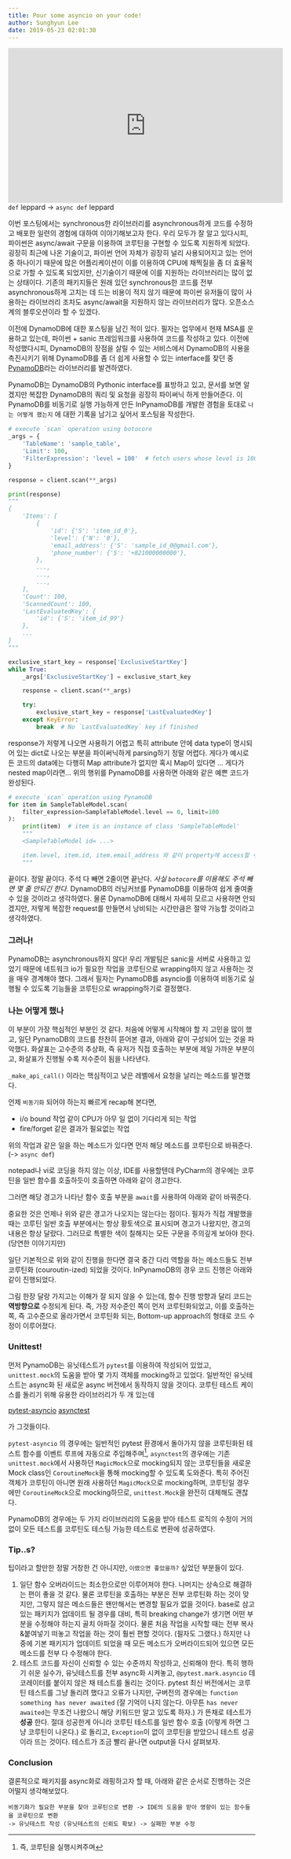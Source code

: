 ```yaml
---
title: Pour some asyncio on your code!
author: Sunghyun Lee
date: 2019-05-23 02:01:30
---
```



<div style={{"textAlign": "center"}}>
    <iframe 
        width="560"
        height="315"
        src="https://www.youtube.com/embed/0UIB9Y4OFPs" 
        frameborder="0" 
        allow="accelerometer; autoplay; encrypted-media; gyroscope; picture-in-picture" 
        allowfullscreen>
    </iframe><br />
    <span style={{"color": "gray"}}><code>def</code> leppard -> <code>async def</code> leppard</span>
</div>

이번 포스팅에서는 synchronous한 라이브러리를 asynchronous하게 코드를 수정하고 배포한 일련의 경험에 대하여 이야기해보고자 한다.
우리 모두가 잘 알고 있다시피, 파이썬은 async/await 구문을 이용하여 코루틴을 구현할 수 있도록 지원하게 되었다. 
굉장히 최근에 나온 기술이고, 파이썬 언어 자체가 굉장히 널리 사용되어지고 있는 언어 중 하나이기 때문에 많은 어플리케이션이 이를 이용하여 CPU에 채찍질을 좀 더 효율적으로 가할 수 있도록 되었지만,
신기술이기 때문에 이를 지원하는 라이브러리는 많이 없는 상태이다. 기존의 패키지들은 원래 있던 synchronous한 코드를 전부 asynchronous하게 고치는 데 드는 비용이 적지 않기 때문에 
파이썬 유저들이 많이 사용하는 라이브러리 조차도 async/await을 지원하지 않는 라이브러리가 많다. 오픈소스계의 블루오션이라 할 수 있겠다.

<BlogImage 
    src="posts/pour-some-asyncio-on-your-code/support-for-asyncio.png" 
    alt="People saying `support for asyncio`" 
    size="full" 
    caption="만들어 달라">
</BlogImage>

이전에 DynamoDB에 대한 포스팅을 남긴 적이 있다. 필자는 업무에서 현재 MSA를 운용하고 있는데, 파이썬 + sanic 프레임워크를 사용하여 코드를 작성하고 있다.
이전에 작성했다시피, DynamoDB의 장점을 살릴 수 있는 서비스에서 DynamoDB의 사용을 촉진시키기 위해 DynamoDB를 좀 더 쉽게 사용할 수 있는 interface를 찾던 중 [PynamoDB](https://github.com/pynamodb/pynamodb)라는 라이브러리를 발견하였다.

PynamoDB는 DynamoDB의 Pythonic interface를 표방하고 있고, 문서를 보면 알겠지만 복잡한 DynamoDB의 쿼리 및 요청을 굉장히 파이써닉 하게 만들어준다.
이 PynamoDB를 비동기로 실행 가능하게 만든 InPynamoDB를 개발한 경험을 토대로 `나는 어떻게 했는지` 에 대한 기록을 남기고 싶어서 포스팅을 작성한다.

```python
# execute `scan` operation using botocore
_args = {
    'TableName': 'sample_table',
    'Limit': 100,
    'FilterExpression': 'level = 100'  # fetch users whose level is 100
}

response = client.scan(**_args)

print(response)
"""
{
    'Items': [
        {
            'id': {'S': 'item_id_0'},
            'level': {'N': '0'},
            'email_address': {'S': 'sample_id_0@gmail.com'},
            'phone_number': {'S': '+821000000000'},
        },
        ...,
        ...,
        ...,
    ],
    'Count': 100,
    'ScannedCount': 100,
    'LastEvaluatedKey': {
        'id': {'S': 'item_id_99'}
    },
    ...
}
"""

exclusive_start_key = response['ExclusiveStartKey']
while True:
    _args['ExclusiveStartKey'] = exclusive_start_key

    response = client.scan(**_args)

    try:
        exclusive_start_key = response['LastEvaluatedKey']
    except KeyError:
        break  # No `LastEvaluatedKey` key if finished
```

response가 저렇게 나오면 사용하기 어렵고 특히 attribute 안에 data type이 명시되어 있는 dict로 나오는 부분을 파이써닉하게 parsing하기 정말 어렵다. 
게다가 예시로 든 코드의 data에는 다행히 Map attribute가 없지만 혹시 Map이 있다면 ... 게다가 nested map이라면... 
위의 행위를 PynamoDB를 사용하면 아래와 같은 예쁜 코드가 완성된다.

```python
# execute `scan` operation using PynamoDB
for item in SampleTableModel.scan(
    filter_expression=SampleTableModel.level == 0, limit=100
):
    print(item)  # item is an instance of class 'SampleTableModel'
    """
    <SampleTableModel id= ...>

    item.level, item.id, item.email_address 와 같이 property에 access할 수 있음
    """
```

끝이다. 정말 끝이다. 주석 다 빼면 2줄이면 끝난다. *사실 `botocore`를 이용해도 주석 빼면 몇 줄 안되긴 한다.*
DynamoDB의 러닝커브를 PynamoDB를 이용하여 쉽게 줄여줄 수 있을 것이라고 생각하였다. 물론 DynamoDB에 대해서 자세히 모르고 사용하면 안되겠지만, 
저렇게 복잡한 request를 만들면서 낭비되는 시간만큼은 절약 가능할 것이라고 생각하였다.

### 그러나!

PynamoDB는 asynchronous하지 않다! 우리 개발팀은 sanic을 서버로 사용하고 있었기 때문에 네트워크 io가 필요한 작업을 코루틴으로 wrapping하지 않고 사용하는 것을 매우 경계해야 했다.
그래서 필자는 PynamoDB를 asyncio를 이용하여 비동기로 실행될 수 있도록 기능들을 코루틴으로 wrapping하기로 결정했다.


### 나는 어떻게 했나

이 부분이 가장 핵심적인 부분인 것 같다. 처음에 어떻게 시작해야 할 지 고민을 많이 했고, 일단 PynamoDB의 코드를 찬찬히 뜯어본 결과, 
아래와 같이 구성되어 있는 것을 파악했다. 화살표는 고수준의 추상화, 즉 유저가 직접 호출하는 부분에 제일 가까운 부분이고, 화살표가 진행될 수록 저수준이 됨을 나타낸다.

<BlogImage src="posts/pour-some-asyncio-on-your-code/pynamodb-code-analysis.png" alt="pynamodb-code-analysis" size="full"></BlogImage>

`_make_api_call()` 이라는 핵심적이고 낮은 레벨에서 요청을 날리는 메소드를 발견했다. 

언제 `비동기화` 되어야 하는지 빠르게 recap해 본다면,
- i/o bound 작업 같이 CPU가 아무 일 없이 기다리게 되는 작업
- fire/forget 같은 결과가 필요없는 작업

위의 작업과 같은 일을 하는 메소드가 있다면 먼저 해당 메소드를 코루틴으로 바꿔준다. (-> `async def`)

<BlogImage src="posts/pour-some-asyncio-on-your-code/code-ex-1.png" alt="code example 1" size="full"></BlogImage>

notepad나 vi로 코딩을 하지 않는 이상, IDE를 사용할텐데 PyCharm의 경우에는 코루틴을 일반 함수를 호출하듯이 호출하면 아래와 같이 경고한다.

<BlogImage src="posts/pour-some-asyncio-on-your-code/code-ex-2.png" alt="code example 2" size="full"></BlogImage>

그러면 해당 경고가 나타난 함수 호출 부분을 `await`를 사용하여 아래와 같이 바꿔준다.

<BlogImage src="posts/pour-some-asyncio-on-your-code/code-ex-3.png" alt="code example 3" size="full"></BlogImage>

중요한 것은 언제나 위와 같은 경고가 나오지는 않는다는 점이다. 필자가 직접 개발했을 때는 코루틴 일반 호출 부분에서는 항상 황토색으로 표시되며 경고가 나왔지만, 경고의 내용은 항상 달랐다.
그러므로 특별한 색이 칠해지는 모든 구문을 주의깊게 보아야 한다. (당연한 이야기지만)

일단 기본적으로 위와 같이 진행을 한다면 결국 중간 다리 역할을 하는 메소드들도 전부 코루틴화 (couroutin-ized) 되었을 것이다. InPynamoDB의 경우 코드 진행은 아래와 같이 진행되었다.

<BlogImage src="posts/pour-some-asyncio-on-your-code/inpynamodb-process.png" alt="Diagram on processing InPynamoDB" size="full"></BlogImage>

그림 한장 달랑 가지고는 이해가 잘 되지 않을 수 있는데, 함수 진행 방향과 달리 코드는 **역방향으로** 수정되게 된다. 즉, 가장 저수준인 쪽이 먼저 코루틴화되었고, 
이를 호출하는 쪽, 즉 고수준으로 올라가면서 코루틴화 되는, Bottom-up approach의 형태로 코드 수정이 이루어졌다.

### Unittest!
먼저 PynamoDB는 유닛테스트가 `pytest`를 이용하여 작성되어 있었고, `unittest.mock`의 도움을 받아 몇 가지 객체를 mocking하고 있었다.
일반적인 유닛테스트는 async화 된 새로운 async 버전에서 동작하지 않을 것이다. 코루틴 테스트 케이스를 돌리기 위해 유용한 라이브러리가 두 개 있는데

[pytest-asyncio](https://github.com/pytest-dev/pytest-asyncio)
[asynctest](https://github.com/Martiusweb/asynctest)

가 그것들이다.

`pytest-asyncio` 의 경우에는 일반적인 pytest 환경에서 돌아가지 않을 코루틴화된 테스트 함수를 이벤트 루프에 자동으로 주입해주며[^1],
`asynctest`의 경우에는 기존 `unittest.mock`에서 사용하던 `MagicMock`으로 mocking되지 않는 코루틴들을 새로운 Mock class인 `CoroutineMock`을 통해 mocking할 수 있도록 도와준다. 
특히 주어진 객체가 코루틴이 아니면 원래 사용하던 `MagicMock`으로 mocking하며, 코루틴일 경우에만 `CoroutineMock`으로 mocking하므로, `unittest.Mock`을 완전히 대체해도 괜찮다.

PynamoDB의 경우에는 두 가지 라이브러리의 도움을 받아 테스트 로직의 수정이 거의 없이 모든 테스트를 코루틴도 테스팅 가능한 테스트로 변환에 성공하였다.

### Tip..s?

팁이라고 할만한 정말 거창한 건 아니지만, `이랬으면 좋았을까?` 싶었던 부분들이 있다.

1. 일단 함수 오버라이드는 최소한으로만 이루어져야 한다. 나머지는 상속으로 해결하는 편이 좋을 것 같다. 물론 코루틴을 호출하는 부분은 전부 코루틴화 하는 것이 맞지만, 그렇지 않은 메소드들은 왠만해서는 변경할 필요가 없을 것이다. 
base로 삼고 있는 패키지가 업데이트 될 경우를 대비, 특히 breaking change가 생기면 어떤 부분을 수정해야 하는지 골치 아파질 것이다. 물론 처음 작업을 시작할 때는 전부 복사&붙여넣기 떠놓고 작업을 하는 것이 훨씬 편할 것이다. (필자도 그랬다.)
하지만 나중에 기본 패키지가 업데이트 되었을 때 모든 메소드가 오버라이드되어 있으면 모든 메소드를 전부 다 수정해야 한다.
2. 테스트 코드를 자신이 신뢰할 수 있는 수준까지 작성하고, 신뢰해야 한다. 특히 행하기 쉬운 실수가, 유닛테스트를 전부 async화 시켜놓고, `@pytest.mark.asyncio` 데코레이터를 붙이지 않은 채 테스트를 돌리는 것이다.
pytest 최신 버전에서는 코루틴 테스트를 그냥 돌리려 했다고 오류가 나지만, 구버전의 경우에는 `function something has never awaited` (잘 기억이 나지 않는다. 아무튼 `has never awaited`는 무조건 나왔으니 해당 키워드만 알고 있도록 하자.)
가 뜬채로 테스트가 **성공** 한다. 절대 성공한게 아니라 코루틴 테스트를 일반 함수 호출 (이렇게 하면 그냥 코루틴이 나온다.) 로 돌리고, `Exception`이 없이 코루틴을 받았으니 테스트 성공이라 뜨는 것이다. 
테스트가 조금 빨리 끝나면 output을 다시 살펴보자.

### Conclusion

결론적으로 패키지를 async화로 래핑하고자 할 때, 아래와 같은 순서로 진행하는 것은 어떨지 생각해보았다.

```
비동기화가 필요한 부분을 찾아 코루틴으로 변환 -> IDE의 도움을 받아 영향이 있는 함수들을 코루틴으로 변환 
-> 유닛테스트 작성 (유닛테스트의 신뢰도 확보) -> 실패한 부분 수정
```

[^1]: 즉, 코루틴을 실행시켜주며
